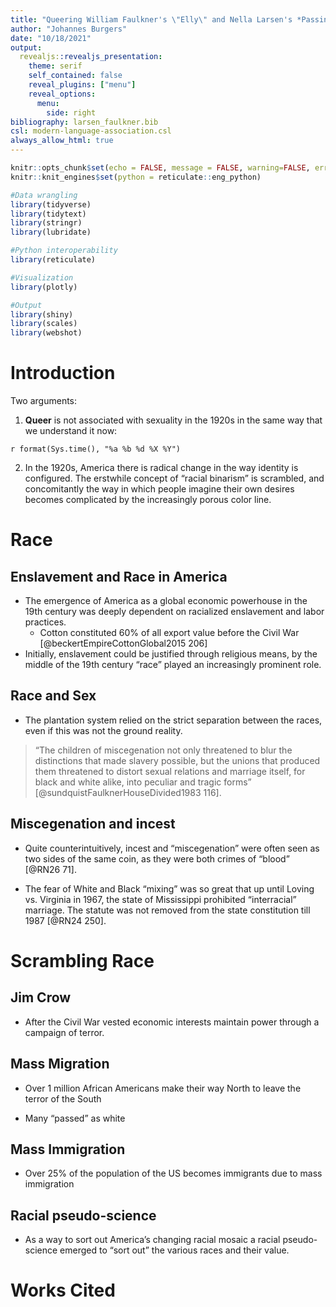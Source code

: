 ```yaml
---
title: "Queering William Faulkner's \"Elly\" and Nella Larsen's *Passing*" 
author: "Johannes Burgers"
date: "10/18/2021"
output: 
  revealjs::revealjs_presentation:
    theme: serif
    self_contained: false
    reveal_plugins: ["menu"]
    reveal_options:
      menu:
        side: right
bibliography: larsen_faulkner.bib
csl: modern-language-association.csl
always_allow_html: true
---
```


```r
knitr::opts_chunk$set(echo = FALSE, message = FALSE, warning=FALSE, error=FALSE, tidy='styler')
knitr::knit_engines$set(python = reticulate::eng_python)
```

```r
#Data wrangling
library(tidyverse)
library(tidytext)
library(stringr)
library(lubridate)

#Python interoperability
library(reticulate)

#Visualization
library(plotly)

#Output
library(shiny)
library(scales)
library(webshot)
```

# Introduction

Two arguments:

1. **Queer** is not associated with sexuality in the 1920s in the same way that we understand it now:

`r format(Sys.time(), "%a %b %d %X %Y")`

2. In the 1920s, America there is radical change in the way identity is configured. The erstwhile concept of "racial binarism" is scrambled, and concomitantly the way in which people imagine their own desires becomes complicated by the increasingly porous color line.

# Race

## Enslavement and Race in America

- The emergence of America as a global economic powerhouse in the 19th century was deeply dependent on racialized enslavement and labor practices.  
  - Cotton constituted 60% of all export value before the Civil War [@beckertEmpireCottonGlobal2015 206]

- Initially, enslavement could be justified through religious means, by the middle of the 19th century "race" played an increasingly prominent role.

## Race and Sex

- The plantation system relied on the strict separation between the races, even if this was not the ground reality.

>"The children of miscegenation not only threatened to blur the distinctions that made slavery possible, but the unions that produced them threatened to distort sexual relations and marriage itself, for black and white alike, into peculiar and tragic forms" [@sundquistFaulknerHouseDivided1983 116].


## Miscegenation and incest

- Quite counterintuitively, incest and "miscegenation" were often seen as two sides of the same coin, as they were both crimes of "blood" [@RN26 71]. 

- The fear of White and Black "mixing" was so great that up until Loving vs. Virginia in 1967, the state of Mississippi prohibited "interracial" marriage. The statute was not removed from the state constitution till 1987 [@RN24 250].

# Scrambling Race

## Jim Crow

- After the Civil War vested economic interests maintain power through a campaign of terror.

## Mass Migration

- Over 1 million African Americans make their way North to leave the terror of the South

- Many "passed" as white

## Mass Immigration

- Over 25% of the population of the US becomes immigrants due to mass immigration

## Racial pseudo-science

- As a way to sort out America's changing racial mosaic a racial pseudo-science emerged to "sort out" the various races and their value.


# Works Cited

<span><img data-src="images/nella_larsen.jpg" height = "400"><img data-src="images/faulkner_portrait.jpg" height =  "400"></span>




